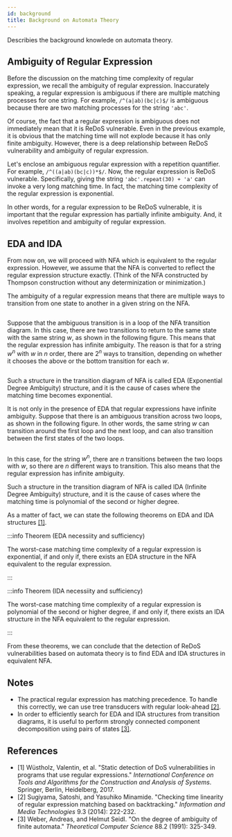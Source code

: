 ```yaml
---
id: background
title: Background on Automata Theory
---
```



Describies the background knowlede on automata theory. 

## Ambiguity of Regular Expression

Before the discussion on the matching time complexity of regular expression, we recall the ambiguity of regular expression. Inaccurately speaking, a regular expression is ambiguous if there are multiple matching processes for one string. For example, `/^(a|ab)(bc|c)$/` is ambiguous because there are two matching processes for the string `'abc'`.

Of course, the fact that a regular expression is ambiguous does not immediately mean that it is ReDoS vulnerable. Even in the previous example, it is obvious that the matching time will not explode because it has only finite ambiguity. However, there is a deep relationship between ReDoS vulnerability and ambiguity of regular expression.

Let's enclose an ambiguous regular expression with a repetition quantifier. For example, `/^((a|ab)(bc|c))*$/`. Now, the regular expression is ReDoS vulnerable. Specifically, giving the string `'abc'.repeat(30) + 'a'` can invoke a very long matching time. In fact, the matching time complexity of the regular expression is exponential.

In other words, for a regular expression to be ReDoS vulnerable, it is important that the regular expression has partially infinite ambiguity. And, it involves repetition and ambiguity of regular expression.

## EDA and IDA

From now on, we will proceed with NFA which is equivalent to the regular expression. However, we assume that the NFA is converted to reflect the regular expression structure exactly. (Think of the NFA constructed by Thompson construction without any determinization or minimization.)

The ambiguity of a regular expression means that there are multiple ways to transition from one state to another in a given string on the NFA.

<p style={{textAlign: "center"}}>
  <Image img={require('/img/docs/internals/background/ambiguous-transition.png')} max={400} width="400px" />
</p>

Suppose that the ambiguous transition is in a loop of the NFA transition diagram. In this case, there are two transitions to return to the same state with the same string $w$, as shown in the following figure. This means that the regular expression has infinite ambiguity. The reason is that for a string $w^n$ with $w$ in $n$ order, there are $2^n$ ways to transition, depending on whether it chooses the above or the bottom transition for each $w$.

<p style={{textAlign: "center"}}>
  <Image img={require('/img/docs/internals/background/eda.png')} max={300} width="300px" />
</p>

Such a structure in the transition diagram of NFA is called EDA (Exponential Degree Ambiguity) structure, and it is the cause of cases where the matching time becomes exponential.

It is not only in the presence of EDA that regular expressions have infinite ambiguity. Suppose that there is an ambiguous transition across two loops, as shown in the following figure. In other words, the same string $w$ can transition around the first loop and the next loop, and can also transition between the first states of the two loops.

<p style={{textAlign: "center"}}>
  <Image img={require('/img/docs/internals/background/ida.png')} max={500} width="500px" />
</p>

In this case, for the string $w^n$, there are $n$ transitions between the two loops with $w$, so there are $n$ different ways to transition. This also means that the regular expression has infinite ambiguity.

Such a structure in the transition diagram of NFA is called IDA (Infinite Degree Ambiguity) structure, and it is the cause of cases where the matching time is polynomial of the second or higher degree.

As a matter of fact, we can state the following theorems on EDA and IDA structures [[1]](#ref-wustholz-2017).

:::info Theorem (EDA necessiity and sufficiency)

The worst-case matching time complexity of a regular expression is exponential, if and only if, there exists an EDA structure in the NFA equivalent to the regular expression.

:::

:::info Theorem (IDA necessiity and sufficiency)

The worst-case matching time complexity of a regular expression is polynomial of the second or higher degree, if and only if, there exists an IDA structure in the NFA equivalent to the regular expression.

:::

From these theorems, we can conclude that the detection of ReDoS vulnerabilities based on automata theory is to find EDA and IDA structures in equivalent NFA.

## Notes

- The practical regular expression has matching precedence. To handle this correctly, we can use tree transducers with regular look-ahead [[2]](#ref-sugiyama-2014).
- In order to efficiently search for EDA and IDA structures from transition diagrams, it is useful to perform strongly connected component decomposition using pairs of states [[3]](#ref-weber-1991).

## References

- <a id="ref-wustholz-2017">[1]</a> Wüstholz, Valentin, et al. "Static detection of DoS vulnerabilities in programs that use regular expressions." <em>International Conference on Tools and Algorithms for the Construction and Analysis of Systems</em>. Springer, Berlin, Heidelberg, 2017.
- <a id="ref-sugiyama-2014">[2]</a> Sugiyama, Satoshi, and Yasuhiko Minamide. "Checking time linearity of regular expression matching based on backtracking." <em>Information and Media Technologies</em> 9.3 (2014): 222-232.
- <a id="ref-weber-1991">[3]</a> Weber, Andreas, and Helmut Seidl. "On the degree of ambiguity of finite automata." <em>Theoretical Computer Science</em> 88.2 (1991): 325-349.
